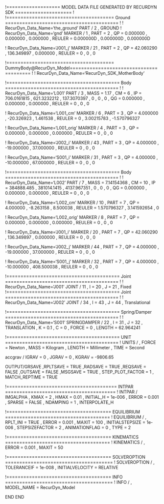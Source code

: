 !=================== MODEL DATA FILE GENERATED BY RECURDYN SDK ====================
!
!====================================== Ground ========================================
!
!                         RecurDyn_Data_Name='the_ground'
PART / 2 , GROUND
!                         RecurDyn_Data_Name='gnd'
MARKER / 1
, PART = 2
, QP = 0.000000 , 0.000000 , 0.000000
, REULER = 0.000000D , 0.000000D , 0.000000D
 
 


!                         RecurDyn_Data_Name='J001_j'
MARKER / 21
, PART = 2
, QP = 42.060290 , 136.349897 , 0.000000
, REULER = 0 , 0 , 0
 
 
!====================================== DummyBody@RecurDyn_Model========================================
!
!                         RecurDyn_Data_Name='RecurDyn_SDK_MotherBody'


!======================================== Body ========================================
!
!                         RecurDyn_Data_Name='L001'
PART / 3
, MASS = 1.17
, CM = 6
, IP = 706.0161815 , 621.3232212 , 137.3070397
, 0 , 0 , 0
, QG = 0.000000 , 0.000000 , 0.000000
, REULER = 0 , 0 , 0
 
 
!                         RecurDyn_Data_Name='L001_cm'
MARKER / 6
, PART = 3
, QP = 4.000000 , -20.326923 , 1.461538
, REULER = 0 , 3.00215783 , -1.570796327
 
 
!                         RecurDyn_Data_Name='L001_orig'
MARKER / 4
, PART = 3
, QP = 0.000000 , 0.000000 , 0.000000
, REULER = 0 , 0 , 0
 
 
!                         RecurDyn_Data_Name='J002_i'
MARKER / 43
, PART = 3
, QP = 4.000000 , -19.000000 , 37.000000
, REULER = 0 , 0 , 0
 
 
!                         RecurDyn_Data_Name='S001_i'
MARKER / 31
, PART = 3
, QP = 4.000000 , -10.000000 , 67.000000
, REULER = 0 , 0 , 0
 
 
!======================================== Body ========================================
!
!                         RecurDyn_Data_Name='L002'
PART / 7
, MASS = 7.14154368
, CM = 10
, IP = 384888.485 , 381014.1415 , 4137.967351
, 0 , 0 , 0
, QG = 0.000000 , 0.000000 , 0.000000
, REULER = 0 , 0 , 0
 
 
!                         RecurDyn_Data_Name='L002_cm'
MARKER / 10
, PART = 7
, QP = 4.000000 , -8.263158 , 8.500038
, REULER = 1.570796327 , 3.141592654 , 0
 
 
!                         RecurDyn_Data_Name='L002_orig'
MARKER / 8
, PART = 7
, QP = 0.000000 , 0.000000 , 0.000000
, REULER = 0 , 0 , 0
 
 
!                         RecurDyn_Data_Name='J001_i'
MARKER / 20
, PART = 7
, QP = 42.060290 , 136.349897 , 0.000000
, REULER = 0 , 0 , 0
 
 
!                         RecurDyn_Data_Name='J002_j'
MARKER / 44
, PART = 7
, QP = 4.000000 , -19.000000 , 37.000000
, REULER = 0 , 0 , 0
 
 
!                         RecurDyn_Data_Name='S001_j'
MARKER / 32
, PART = 7
, QP = 4.000000 , -10.000000 , 408.500038
, REULER = 0 , 0 , 0
 
 
!======================================== Joint ========================================
!
!                         RecurDyn_Data_Name='J001'
JOINT / 11
, I = 20
, J = 21
, Fixed
!======================================== Joint ========================================
!
!                         RecurDyn_Data_Name='J002'
JOINT / 34
, I = 43
, J = 44
, Translational
 
 
!======================================== Spring/Damper ========================================
!
!                         RecurDyn_Data_Name='S001'
SPRINGDAMPER / 22
, I = 31
, J = 32
, TRANSLATION 
, K = 0.1
, C = 0
, FORCE = 0
, LENGTH = 62.964241
 
 
!======================================== UNIT ========================================
!
UNITS / 
, FORCE = Newton
, MASS = Kilogram
, LENGTH = Millimeter
, TIME = Second


accgrav /  IGRAV = 0
, JGRAV = 0
, KGRAV = -9806.65


OUTPUT/GRSAVE
,RPLTSAVE = TRUE
,RADSAVE = TRUE
,REQSAVE = FALSE
,OUTSAVE = FALSE
,MSGSAVE = TRUE
, STEP_PLOT_FACTOR = 1
, MATCH_REPTIME = TRUE


!======================================= INTPAR =======================================
!
INTPAR / IMGALPHA
, KMAX = 2
, HMAX = 0.01
, INITIAL_H = 1e-006
, ERROR = 0.001
, SPARSE = FALSE
, NDAMPING = 1
, INTERPOLATE_H


!===================================== EQUILIBRIUM =====================================
!
EQUILIBRIUM /
, RPLT_INI = TRUE
, ERROR = 0.001
, MAXIT = 100
, INITIALSTEPSIZE = 1e-006
, STEPSIZEFACTOR = 2
, ANIMATIONFLAG = 0
, TYPE = 2


!===================================== KINEMATICS =====================================
!
KINEMATICS /
, ERROR = 0.001
, MAXIT = 50




!===================================== SOLVEROPTION ======================================
!
SOLVEROPTION /
, TOLERANCEIF  = 1e-008
, INITIALVELOCITY  = RELATIVE


!===================================== INFO ======================================
!
INFO /
, MODEL_NAME = RecurDyn_Model


END
END
